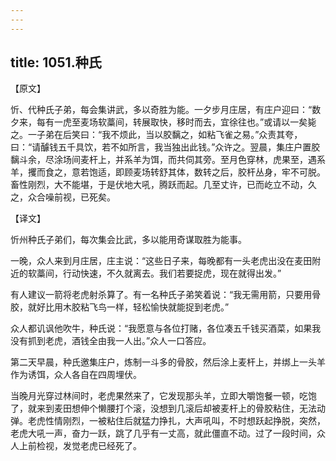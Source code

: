 ```yaml
---
---
---
```

title: 1051.种氏
---



【原文】

忻、代种氏子弟，每会集讲武，多以奇胜为能。一夕步月庄居，有庄户迎曰：“数夕来，每有一虎至麦场软藁间，转展取快，移时而去，宜徐往也。”或请以一矣毙之。一子弟在后笑曰：“我不烦此，当以胶黐之，如粘飞雀之易。”众责其夸，曰：“请醵钱五千具饮，若不如所言，我当独出此钱。”众许之。翌晨，集庄户置胶黐斗余，尽涂场间麦杆上，并系羊为饵，而共伺其旁。至月色穿林，虎果至，遇系羊，攫而食之，意若饱适，即顾麦场转舒其体，数转之后，胶杆丛身，牢不可脱。畜性刚烈，大不能堪，于是伏地大吼，腾跃而起。几至丈许，已而屹立不动，久之，众合噪前视，已死矣。

【译文】

忻州种氏子弟们，每次集会比武，多以能用奇谋取胜为能事。

一晚，众人来到月庄居，庄主说：“这些日子来，每晚都有一头老虎出没在麦田附近的软藁间，行动快速，不久就离去。我们若要捉虎，现在就得出发。”

有人建议一箭将老虎射杀算了。有一名种氏子弟笑着说：“我无需用箭，只要用骨胶，就好比用木胶粘飞鸟一样，轻松愉快就能捉到老虎。”

众人都讥讽他吹牛，种氏说：“我愿意与各位打赌，各位凑五千钱买酒菜，如果我没有抓到老虎，酒钱全由我一人出。”众人一口答应。

第二天早晨，种氏邀集庄户，炼制一斗多的骨胶，然后涂上麦杆上，并绑上一头羊作为诱饵，众人各自在四周埋伏。

当晚月光穿过林间时，老虎果然来了，它发现那头羊，立即大嚼饱餐一顿，吃饱了，就来到麦田想伸个懒腰打个滚，没想到几滚后却被麦杆上的骨胶粘住，无法动弹。老虎性情刚烈，一被粘住后就猛力挣扎，大声吼叫，不时想跃起挣脱，突然，老虎大吼一声，奋力一跃，跳了几乎有一丈高，就此僵直不动。过了一段时间，众人上前检视，发觉老虎已经死了。